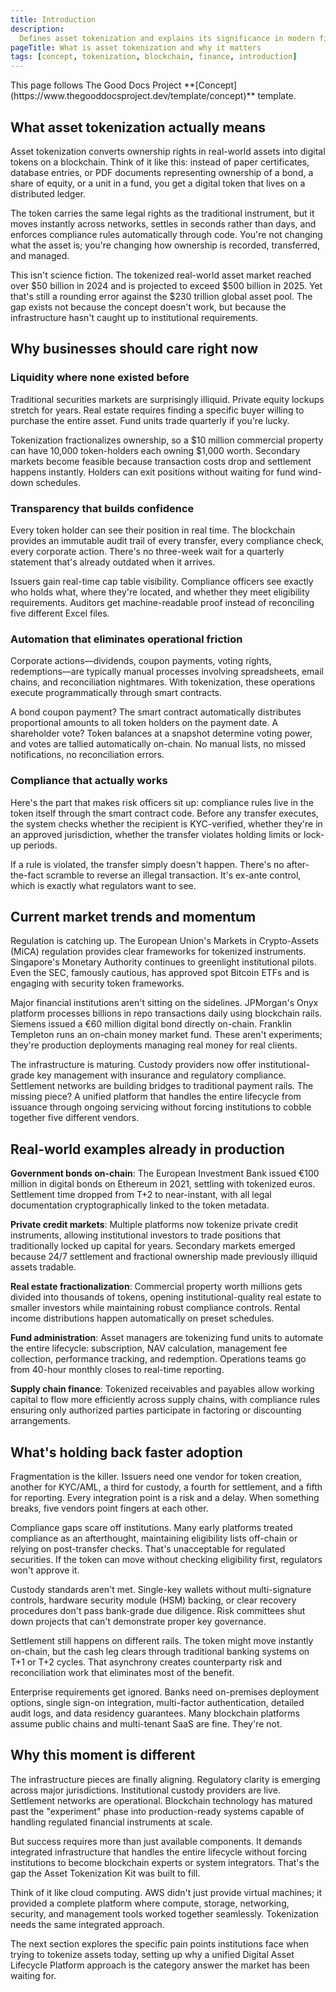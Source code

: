 ```yaml
---
title: Introduction
description:
  Defines asset tokenization and explains its significance in modern finance
pageTitle: What is asset tokenization and why it matters
tags: [concept, tokenization, blockchain, finance, introduction]
---
```


<Callout type="info" title="Template guide">
  This page follows The Good Docs Project
  **[Concept](https://www.thegooddocsproject.dev/template/concept)** template.
</Callout>

## What asset tokenization actually means

Asset tokenization converts ownership rights in real-world assets into digital
tokens on a blockchain. Think of it like this: instead of paper certificates,
database entries, or PDF documents representing ownership of a bond, a share of
equity, or a unit in a fund, you get a digital token that lives on a distributed
ledger.

The token carries the same legal rights as the traditional instrument, but it
moves instantly across networks, settles in seconds rather than days, and
enforces compliance rules automatically through code. You're not changing what
the asset is; you're changing how ownership is recorded, transferred, and
managed.

This isn't science fiction. The tokenized real-world asset market reached over
$50 billion in 2024 and is projected to exceed $500 billion in 2025. Yet that's
still a rounding error against the $230 trillion global asset pool. The gap
exists not because the concept doesn't work, but because the infrastructure
hasn't caught up to institutional requirements.

## Why businesses should care right now

### Liquidity where none existed before

Traditional securities markets are surprisingly illiquid. Private equity lockups
stretch for years. Real estate requires finding a specific buyer willing to
purchase the entire asset. Fund units trade quarterly if you're lucky.

Tokenization fractionalizes ownership, so a $10 million commercial property can
have 10,000 token-holders each owning $1,000 worth. Secondary markets become
feasible because transaction costs drop and settlement happens instantly.
Holders can exit positions without waiting for fund wind-down schedules.

### Transparency that builds confidence

Every token holder can see their position in real time. The blockchain provides
an immutable audit trail of every transfer, every compliance check, every
corporate action. There's no three-week wait for a quarterly statement that's
already outdated when it arrives.

Issuers gain real-time cap table visibility. Compliance officers see exactly who
holds what, where they're located, and whether they meet eligibility
requirements. Auditors get machine-readable proof instead of reconciling five
different Excel files.

### Automation that eliminates operational friction

Corporate actions—dividends, coupon payments, voting rights, redemptions—are
typically manual processes involving spreadsheets, email chains, and
reconciliation nightmares. With tokenization, these operations execute
programmatically through smart contracts.

A bond coupon payment? The smart contract automatically distributes proportional
amounts to all token holders on the payment date. A shareholder vote? Token
balances at a snapshot determine voting power, and votes are tallied
automatically on-chain. No manual lists, no missed notifications, no
reconciliation errors.

### Compliance that actually works

Here's the part that makes risk officers sit up: compliance rules live in the
token itself through the smart contract code. Before any transfer executes, the
system checks whether the recipient is KYC-verified, whether they're in an
approved jurisdiction, whether the transfer violates holding limits or lock-up
periods.

If a rule is violated, the transfer simply doesn't happen. There's no
after-the-fact scramble to reverse an illegal transaction. It's ex-ante control,
which is exactly what regulators want to see.

## Current market trends and momentum

Regulation is catching up. The European Union's Markets in Crypto-Assets (MiCA)
regulation provides clear frameworks for tokenized instruments. Singapore's
Monetary Authority continues to greenlight institutional pilots. Even the SEC,
famously cautious, has approved spot Bitcoin ETFs and is engaging with security
token frameworks.

Major financial institutions aren't sitting on the sidelines. JPMorgan's Onyx
platform processes billions in repo transactions daily using blockchain rails.
Siemens issued a €60 million digital bond directly on-chain. Franklin Templeton
runs an on-chain money market fund. These aren't experiments; they're production
deployments managing real money for real clients.

The infrastructure is maturing. Custody providers now offer institutional-grade
key management with insurance and regulatory compliance. Settlement networks are
building bridges to traditional payment rails. The missing piece? A unified
platform that handles the entire lifecycle from issuance through ongoing
servicing without forcing institutions to cobble together five different
vendors.

## Real-world examples already in production

**Government bonds on-chain**: The European Investment Bank issued €100 million
in digital bonds on Ethereum in 2021, settling with tokenized euros. Settlement
time dropped from T+2 to near-instant, with all legal documentation
cryptographically linked to the token metadata.

**Private credit markets**: Multiple platforms now tokenize private credit
instruments, allowing institutional investors to trade positions that
traditionally locked up capital for years. Secondary markets emerged because
24/7 settlement and fractional ownership made previously illiquid assets
tradable.

**Real estate fractionalization**: Commercial property worth millions gets
divided into thousands of tokens, opening institutional-quality real estate to
smaller investors while maintaining robust compliance controls. Rental income
distributions happen automatically on preset schedules.

**Fund administration**: Asset managers are tokenizing fund units to automate
the entire lifecycle: subscription, NAV calculation, management fee collection,
performance tracking, and redemption. Operations teams go from 40-hour monthly
closes to real-time reporting.

**Supply chain finance**: Tokenized receivables and payables allow working
capital to flow more efficiently across supply chains, with compliance rules
ensuring only authorized parties participate in factoring or discounting
arrangements.

## What's holding back faster adoption

Fragmentation is the killer. Issuers need one vendor for token creation, another
for KYC/AML, a third for custody, a fourth for settlement, and a fifth for
reporting. Every integration point is a risk and a delay. When something breaks,
five vendors point fingers at each other.

Compliance gaps scare off institutions. Many early platforms treated compliance
as an afterthought, maintaining eligibility lists off-chain or relying on
post-transfer checks. That's unacceptable for regulated securities. If the token
can move without checking eligibility first, regulators won't approve it.

Custody standards aren't met. Single-key wallets without multi-signature
controls, hardware security module (HSM) backing, or clear recovery procedures
don't pass bank-grade due diligence. Risk committees shut down projects that
can't demonstrate proper key governance.

Settlement still happens on different rails. The token might move instantly
on-chain, but the cash leg clears through traditional banking systems on T+1 or
T+2 cycles. That asynchrony creates counterparty risk and reconciliation work
that eliminates most of the benefit.

Enterprise requirements get ignored. Banks need on-premises deployment options,
single sign-on integration, multi-factor authentication, detailed audit logs,
and data residency guarantees. Many blockchain platforms assume public chains
and multi-tenant SaaS are fine. They're not.

## Why this moment is different

The infrastructure pieces are finally aligning. Regulatory clarity is emerging
across major jurisdictions. Institutional custody providers are live. Settlement
networks are operational. Blockchain technology has matured past the
"experiment" phase into production-ready systems capable of handling regulated
financial instruments at scale.

But success requires more than just available components. It demands integrated
infrastructure that handles the entire lifecycle without forcing institutions to
become blockchain experts or system integrators. That's the gap the Asset
Tokenization Kit was built to fill.

Think of it like cloud computing. AWS didn't just provide virtual machines; it
provided a complete platform where compute, storage, networking, security, and
management tools worked together seamlessly. Tokenization needs the same
integrated approach.

The next section explores the specific pain points institutions face when trying
to tokenize assets today, setting up why a unified Digital Asset Lifecycle
Platform approach is the category answer the market has been waiting for.
